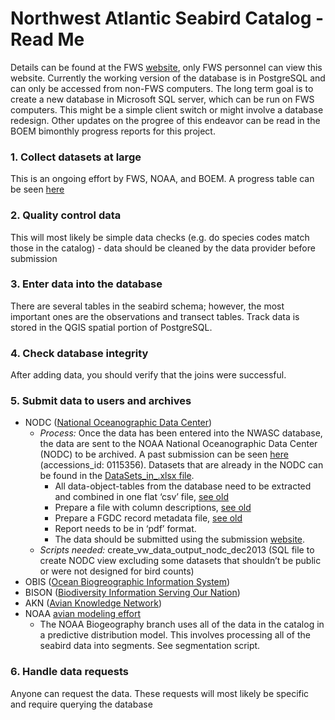 # **Northwest Atlantic Seabird Catalog - Read Me** 

Details can be found at the FWS [website](https://sites.google.com/a/fws.gov/nwasc/), only FWS personnel can view this website. 
Currently the working version of the database is in PostgreSQL and can only be accessed from non-FWS computers. The long term goal is to 
create a new database in Microsoft SQL server, which can be run on FWS computers. This might be a simple client switch or might involve a 
database redesign. Other updates on the progree of this endeavor can be read in the BOEM bimonthly progress reports for this project.

### **1. Collect datasets at large**   
This is an ongoing effort by FWS, NOAA, and BOEM. A progress table can be seen [here](https://sites.google.com/a/fws.gov/nwasc/progress-table)

### **2. Quality control data**  
This will most likely be simple data checks (e.g. do species codes match those in the catalog) - data should be cleaned by the data provider before submission

### **3. Enter data into the database**  
There are several tables in the seabird schema; however, the most important ones are the observations and transect tables. 
Track data is stored in the QGIS spatial portion of PostgreSQL. 

### **4. Check database integrity**  
After adding data, you should verify that the joins were successful.

### **5. Submit data to users and archives**  
- NODC ([National Oceanographic Data Center](https://www.nodc.noaa.gov/))  
  - *Process:* Once the data has been entered into the NWASC database, the data are sent to the NOAA National Oceanographic Data Center (NODC) to be archived. A past submission can be seen [here](http://www.nodc.noaa.gov/cgi-bin/OAS/prd/accession/0115356) (accessions_id: 0115356). Datasets that are already in the NODC can be found in the [DataSets\_in_\NODC.xlsx file](https://sites.google.com/a/fws.gov/nwasc/archived-in-nodc).
    - All data-object-tables from the database need to be extracted and combined in one flat 'csv' file, [see old](http://www.nodc.noaa.gov/archive/arc0070/0115356/1.1/data/0-data/seabird_data_archive_NODC_30Dec2013.csv)  
    - Prepare a file with column descriptions, [see old](http://www.nodc.noaa.gov/archive/arc0070/0115356/1.1/data/0-data/seabird_data_structure_NODC_30Dec2013.csv)  
    - Prepare a FGDC record metadata file, [see old](http://www.nodc.noaa.gov/archive/arc0070/0115356/1.1/data/0-data/Atlantic%20Offshore%20Seabird%20Dataset%20Catalog_NODC%20Metadata_FGDC.xml)  
    - Report needs to be in 'pdf' format.  
    - The data should be submitted using the submission [website](https://www.nodc.noaa.gov/s2n/). 
  - *Scripts needed:* create_vw_data_output_nodc_dec2013 (SQL file to create NODC view excluding some datasets that shouldn't be public or were not designed for bird counts)
- OBIS ([Ocean Biogreographic Information System](http://www.iobis.org/))  
- BISON ([Biodiversity Information Serving Our Nation](http://bison.usgs.ornl.gov/#home))
- AKN ([Avian Knowledge Network](http://www.avianknowledge.net/))  
- NOAA [avian modeling effort](http://portal.midatlanticocean.org/static/data_manager/metadata/html/avian_metadata.html) 
  - The NOAA Biogeography branch uses all of the data in the catalog in a predictive distribution model. 
  This involves processing all of the seabird data into segments. See segmentation script. 

### **6. Handle data requests**  
Anyone can request the data. These requests will most likely be specific and require querying the database

